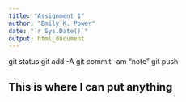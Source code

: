 ```yaml
---
title: "Assignment 1"
author: "Emily K. Power"
date: "`r Sys.Date()`"
output: html_document
---
```


git status
git add -A
git commit -am "note"
git push


## This is where I can put anything